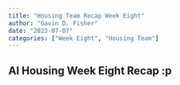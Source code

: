 ```yaml
---
title: "Housing Team Recap Week Eight"
author: "Gavin D. Fisher"
date: "2023-07-07"
categories: ["Week Eight", "Housing Team"]
---
```


## AI Housing Week Eight Recap :p

